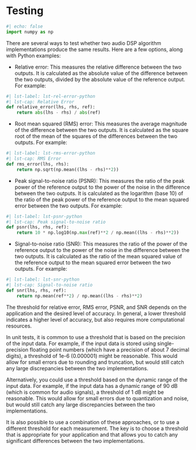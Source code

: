 # Testing

```python
#| echo: false
import numpy as np
```


There are several ways to test whether two audio DSP algorithm implementations produce the same results. Here are a few options, along with Python examples:

- Relative error: This measures the relative difference between the two outputs. It is calculated as the absolute value of the difference between the two outputs, divided by the absolute value of the reference output. For example:

```python
#| lst-label: lst-rel-error-python
#| lst-cap: Relative Error
def relative_error(lhs, rhs, ref):
    return abs(lhs - rhs) / abs(ref)
```

- Root mean squared (RMS) error: This measures the average magnitude of the difference between the two outputs. It is calculated as the square root of the mean of the squares of the differences between the two outputs. For example:

```python
#| lst-label: lst-rms-error-python
#| lst-cap: RMS Error
def rms_error(lhs, rhs):
    return np.sqrt(np.mean((lhs - rhs)**2))
```

- Peak signal-to-noise ratio (PSNR): This measures the ratio of the peak power of the reference output to the power of the noise in the difference between the two outputs. It is calculated as the logarithm (base 10) of the ratio of the peak power of the reference output to the mean squared error between the two outputs. For example:

```python
#| lst-label: lst-psnr-python
#| lst-cap: Peak signal-to-noise ratio
def psnr(lhs, rhs, ref):
    return 10 * np.log10(np.max(ref)**2 / np.mean((lhs - rhs)**2))
```

- Signal-to-noise ratio (SNR): This measures the ratio of the power of the reference output to the power of the noise in the difference between the two outputs. It is calculated as the ratio of the mean squared value of the reference output to the mean squared error between the two outputs. For example:

```python
#| lst-label: lst-snr-python
#| lst-cap: Signal-to-noise ratio
def snr(lhs, rhs, ref):
    return np.mean(ref**2) / np.mean((lhs - rhs)**2)
```

The threshold for relative error, RMS error, PSNR, and SNR depends on the application and the desired level of accuracy. In general, a lower threshold indicates a higher level of accuracy, but also requires more computational resources.

In unit tests, it is common to use a threshold that is based on the precision of the input data. For example, if the input data is stored using single-precision floating point numbers (which have a precision of about 7 decimal digits), a threshold of 1e-6 (0.000001) might be reasonable. This would allow for small errors due to rounding and truncation, but would still catch any large discrepancies between the two implementations.

Alternatively, you could use a threshold based on the dynamic range of the input data. For example, if the input data has a dynamic range of 90 dB (which is common for audio signals), a threshold of 1 dB might be reasonable. This would allow for small errors due to quantization and noise, but would still catch any large discrepancies between the two implementations.

It is also possible to use a combination of these approaches, or to use a different threshold for each measurement. The key is to choose a threshold that is appropriate for your application and that allows you to catch any significant differences between the two implementations.
